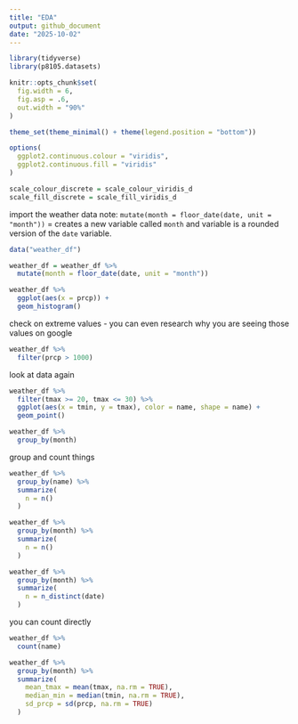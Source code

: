```yaml
---
title: "EDA"
output: github_document
date: "2025-10-02"
---
```


```r
library(tidyverse)
library(p8105.datasets)

knitr::opts_chunk$set(
  fig.width = 6,
  fig.asp = .6,
  out.width = "90%"
)

theme_set(theme_minimal() + theme(legend.position = "bottom"))

options(
  ggplot2.continuous.colour = "viridis",
  ggplot2.continuous.fill = "viridis"
)

scale_colour_discrete = scale_colour_viridis_d
scale_fill_discrete = scale_fill_viridis_d
```

import the weather data
note: `mutate(month = floor_date(date, unit = "month"))` = creates a new variable called `month` and variable is a rounded version of the `date` variable.
```r
data("weather_df")

weather_df = weather_df %>% 
  mutate(month = floor_date(date, unit = "month"))
```

```r
weather_df %>% 
  ggplot(aes(x = prcp)) +
  geom_histogram()
```

check on extreme values - you can even research why you are seeing those values on google
```r
weather_df %>% 
  filter(prcp > 1000)
```

look at data again
```r
weather_df %>% 
  filter(tmax >= 20, tmax <= 30) %>% 
  ggplot(aes(x = tmin, y = tmax), color = name, shape = name) +
  geom_point()
```

```r
weather_df %>% 
  group_by(month)
```

group and count things
```r
weather_df %>% 
  group_by(name) %>% 
  summarize(
    n = n()
  )
```

```r
weather_df %>% 
  group_by(month) %>% 
  summarize(
    n = n()
  )
```


```r
weather_df %>% 
  group_by(month) %>% 
  summarize(
    n = n_distinct(date)
  )
```


you can count directly
```r
weather_df %>% 
  count(name)
```

```r
weather_df %>% 
  group_by(month) %>% 
  summarize(
    mean_tmax = mean(tmax, na.rm = TRUE),
    median_min = median(tmin, na.rm = TRUE),
    sd_prcp = sd(prcp, na.rm = TRUE)
  )
```


